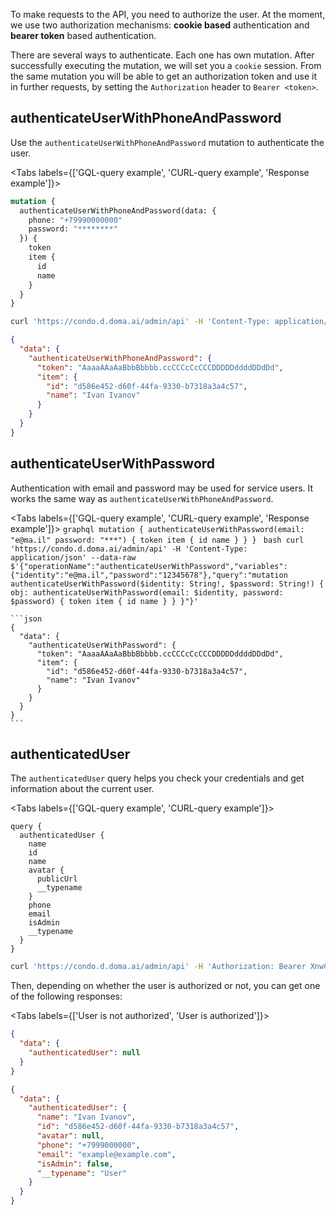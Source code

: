 To make requests to the API, you need to authorize the user.
At the moment, we use two authorization mechanisms: **cookie based** authentication
and **bearer token** based authentication.

There are several ways to authenticate. Each one has own mutation.
After successfully executing the mutation, we will set you a `cookie` session.
From the same mutation you will be able to get an authorization token and use it in further requests,
by setting the `Authorization` header to `Bearer <token>`.

## authenticateUserWithPhoneAndPassword

Use the `authenticateUserWithPhoneAndPassword` mutation to authenticate the user.

<Tabs labels={['GQL-query example', 'CURL-query example', 'Response example']}>
```graphql
mutation {
  authenticateUserWithPhoneAndPassword(data: {
    phone: "+79990000000"
    password: "********"
  }) {
    token
    item {
      id
      name
    }
  }
}
```
```bash
curl 'https://condo.d.doma.ai/admin/api' -H 'Content-Type: application/json' --data-raw $'{"operationName":"authenticateUserWithPhoneAndPassword","variables":{"phone":"+79990000000","password":"12345678"},"query":"mutation authenticateUserWithPhoneAndPassword($phone: String!, $password: String!) {  obj: authenticateUserWithPhoneAndPassword(data: {phone: $phone, password: $password}) { token item { id name } } }"}'
```

```JSON
{
  "data": {
    "authenticateUserWithPhoneAndPassword": {
      "token": "AaaaAAaAaBbbBbbbb.ccCCCcCcCCCDDDDDddddDDdDd",
      "item": {
        "id": "d586e452-d60f-44fa-9330-b7318a3a4c57",
        "name": "Ivan Ivanov"
      }
    }
  }
}
```
</Tabs>

## authenticateUserWithPassword

Authentication with email and password may be used for service users. It works the same way as `authenticateUserWithPhoneAndPassword`.

<Tabs labels={['GQL-query example', 'CURL-query example', 'Response example']}>
    ```graphql
    mutation {
      authenticateUserWithPassword(email: "e@ma.il" password: "***") {
        token item { id name }
      }
    }
    ```
    ```bash
    curl 'https://condo.d.doma.ai/admin/api' -H 'Content-Type: application/json' --data-raw $'{"operationName":"authenticateUserWithPassword","variables":{"identity":"e@ma.il","password":"12345678"},"query":"mutation authenticateUserWithPassword($identity: String!, $password: String!) { obj: authenticateUserWithPassword(email: $identity, password: $password) { token item { id name } } }"}'
    ```

    ```json
    {
      "data": {
        "authenticateUserWithPassword": {
          "token": "AaaaAAaAaBbbBbbbb.ccCCCcCcCCCDDDDDddddDDdDd",
          "item": {
            "id": "d586e452-d60f-44fa-9330-b7318a3a4c57",
            "name": "Ivan Ivanov"
          }
        }
      }
    }
    ```
</Tabs>

## authenticatedUser

The `authenticatedUser` query helps you check your credentials and get information about the current user.

<Tabs labels={['GQL-query example', 'CURL-query example']}>
```
query {
  authenticatedUser {
    name
    id
    name
    avatar {
      publicUrl
      __typename
    }
    phone
    email
    isAdmin
    __typename
  }
}
```
```bash
curl 'https://condo.d.doma.ai/admin/api' -H 'Authorization: Bearer XnwCETJ2-0bcG1l-gQgFHs8973izf9Gz.26mZWez8e3j0l43HUB8noqxWtfMLwnkQ6IitR9z2v0o' -H 'Content-Type: application/json' --data-raw '{"variables":{},"query":"query { authenticatedUser { id name avatar { publicUrl __typename } phone email isAdmin __typename }}"}'
```
</Tabs>

Then, depending on whether the user is authorized or not, you can get one of the following responses:

<Tabs labels={['User is not authorized', 'User is authorized']}>
```JSON
{
  "data": {
    "authenticatedUser": null
  }
}
```
```JSON
{
  "data": {
    "authenticatedUser": {
      "name": "Ivan Ivanov",
      "id": "d586e452-d60f-44fa-9330-b7318a3a4c57",
      "avatar": null,
      "phone": "+7999000000",
      "email": "example@example.com",
      "isAdmin": false,
      "__typename": "User"
    }
  }
}
```
</Tabs>
